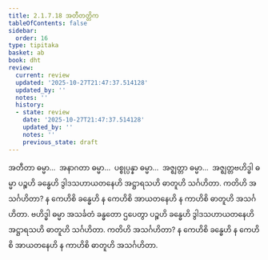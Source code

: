 ```yaml
---
title: 2.1.7.18 အတီတတ္တိက
tableOfContents: false
sidebar:
  order: 16
type: tipitaka
basket: ab
book: dht
review:
  current: review
  updated: '2025-10-27T21:47:37.514128'
  updated_by: ''
  notes: ''
  history:
  - state: review
    date: '2025-10-27T21:47:37.514128'
    updated_by: ''
    notes: ''
    previous_state: draft
---
```



<ReviewStatus review={frontmatter.review} showDetails={true} />

<HypothesisAnnotation frontmatter={frontmatter} />

<DynamicBreadcrumb />

<Division number="104" book="dht" e="ch" v="31" p="18">

<Paragraph number="150" book="dht">
အတီတာ ဓမ္မာ…  အနာဂတာ ဓမ္မာ…  ပစ္စုပ္ပန္နာ ဓမ္မာ…  အဇ္ဈတ္တာ ဓမ္မာ…  အဇ္ဈတ္တဗဟိဒ္ဓါ ဓမ္မာ ပဉ္စဟိ ခန္ဓေဟိ ဒွါဒသဟာယတနေဟိ အဋ္ဌာရသဟိ ဓာတူဟိ သင်္ဂဟိတာ. ကတိဟိ အသင်္ဂဟိတာ? န ကေဟိစိ ခန္ဓေဟိ န ကေဟိစိ အာယတနေဟိ န ကာဟိစိ ဓာတူဟိ အသင်္ဂဟိတာ.
</Paragraph>

</Division>
<Division number="105" book="dht" e="ch" v="31" p="18">

<Paragraph number="151" book="dht">
ဗဟိဒ္ဓါ ဓမ္မာ အသင်္ခတံ ခန္ဓတော ဌပေတွာ ပဉ္စဟိ ခန္ဓေဟိ ဒွါဒသဟာယတနေဟိ အဋ္ဌာရသဟိ ဓာတူဟိ သင်္ဂဟိတာ. ကတိဟိ အသင်္ဂဟိတာ? န ကေဟိစိ ခန္ဓေဟိ န ကေဟိစိ အာယတနေဟိ န ကာဟိစိ ဓာတူဟိ အသင်္ဂဟိတာ.
</Paragraph>
</Division>